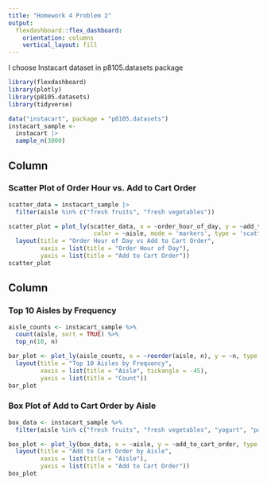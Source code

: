 ```yaml
---
title: "Homework 4 Problem 2"
output: 
  flexdashboard::flex_dashboard:
    orientation: columns
    vertical_layout: fill
---
```


I choose Instacart dataset in p8105.datasets package
```r
library(flexdashboard)
library(plotly)
library(p8105.datasets)
library(tidyverse)
```

```r
data("instacart", package = "p8105.datasets")
instacart_sample <- 
  instacart |>
  sample_n(3000) 
```

Column {data-width=650}
-----------------------------------------------------------------------

### Scatter Plot of Order Hour vs. Add to Cart Order

```r
scatter_data = instacart_sample |> 
  filter(aisle %in% c("fresh fruits", "fresh vegetables"))

scatter_plot = plot_ly(scatter_data, x = ~order_hour_of_day, y = ~add_to_cart_order, 
                        color = ~aisle, mode = 'markers', type = 'scatter') |>
  layout(title = "Order Hour of Day vs Add to Cart Order",
         xaxis = list(title = "Order Hour of Day"),
         yaxis = list(title = "Add to Cart Order"))
scatter_plot
```

Column {data-width=350}
-----------------------------------------------------------------------

### Top 10 Aisles by Frequency

```r
aisle_counts <- instacart_sample %>%
  count(aisle, sort = TRUE) %>%
  top_n(10, n)

bar_plot <- plot_ly(aisle_counts, x = ~reorder(aisle, n), y = ~n, type = 'bar') %>%
  layout(title = "Top 10 Aisles by Frequency",
         xaxis = list(title = "Aisle", tickangle = -45),
         yaxis = list(title = "Count"))
bar_plot
```

### Box Plot of Add to Cart Order by Aisle

```r
box_data <- instacart_sample %>%
  filter(aisle %in% c("fresh fruits", "fresh vegetables", "yogurt", "packaged vegetables fruits"))

box_plot <- plot_ly(box_data, x = ~aisle, y = ~add_to_cart_order, type = 'box') %>%
  layout(title = "Add to Cart Order by Aisle",
         xaxis = list(title = "Aisle"),
         yaxis = list(title = "Add to Cart Order"))
box_plot
```

